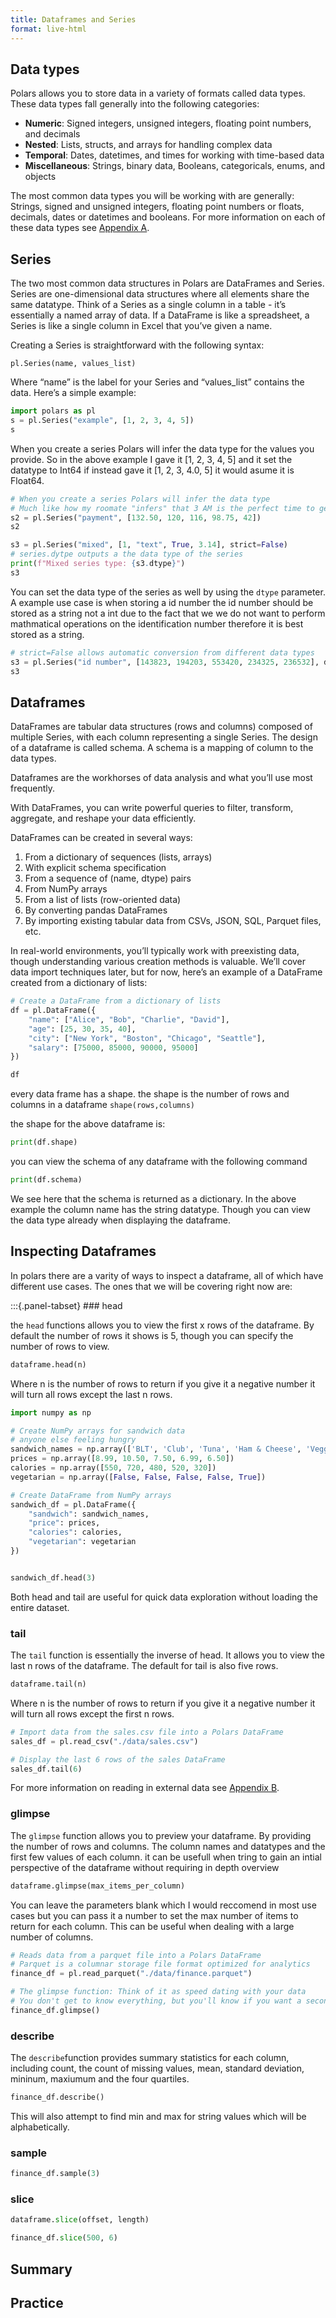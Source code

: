 ```yaml
---
title: Dataframes and Series
format: live-html
---
```


## Data types

Polars allows you to store data in a variety of formats called data types. These data types fall generally into the following categories:

- **Numeric**: Signed integers, unsigned integers, floating point numbers, and decimals
- **Nested**: Lists, structs, and arrays for handling complex data
- **Temporal**: Dates, datetimes, and times for working with time-based data
- **Miscellaneous**: Strings, binary data, Booleans, categoricals, enums, and objects

The most common data types you will be working with are generally: Strings, signed and unsigned integers, floating point numbers or floats, decimals, dates or datetimes and booleans. For more information on each of these data types see [Appendix A](appendix1.qmd).

## Series

The two most common data structures in Polars are DataFrames and Series. Series are one-dimensional data structures where all elements share the same datatype. Think of a Series as a single column in a table - it's essentially a named array of data. If a DataFrame is like a spreadsheet, a Series is like a single column in Excel that you've given a name.

Creating a Series is straightforward with the following syntax:

`pl.Series(name, values_list)`

Where "name" is the label for your Series and "values_list" contains the data. Here's a simple example:
```python
import polars as pl
s = pl.Series("example", [1, 2, 3, 4, 5])
s
```

When you create a series Polars will infer the data type for the values you provide. So in the above example I gave it [1, 2, 3, 4, 5] and it set the datatype to Int64 if instead gave it [1, 2, 3, 4.0, 5] it would asume it is Float64.


```python
# When you create a series Polars will infer the data type
# Much like how my roomate "infers" that 3 AM is the perfect time to get a snack
s2 = pl.Series("payment", [132.50, 120, 116, 98.75, 42])
s2
```

```python
s3 = pl.Series("mixed", [1, "text", True, 3.14], strict=False)
# series.dytpe outputs a the data type of the series
print(f"Mixed series type: {s3.dtype}")
s3
```

You can set the data type of the series as well by using the `dtype` parameter. A example use case is when storing a id number the id number should be stored as a string not a int due to the fact that we we do not want to perform mathmatical operations on the identification number therefore it is best stored as a string.


```python
# strict=False allows automatic conversion from different data types
s3 = pl.Series("id number", [143823, 194203, 553420, 234325, 236532], dtype=pl.Utf8, strict=False)
s3
```

## Dataframes

DataFrames are tabular data structures (rows and columns) composed of multiple Series, with each column representing a single Series. The design of a dataframe is called schema. A schema is a mapping of column to the data types. 

Dataframes are the workhorses of data analysis and what you’ll use most frequently.

With DataFrames, you can write powerful queries to filter, transform, aggregate, and reshape your data efficiently.

DataFrames can be created in several ways:

1. From a dictionary of sequences (lists, arrays)
2. With explicit schema specification 
3. From a sequence of (name, dtype) pairs
4. From NumPy arrays
5. From a list of lists (row-oriented data)
6. By converting pandas DataFrames
7. By importing existing tabular data from CSVs, JSON, SQL, Parquet files, etc.

In real-world environments, you’ll typically work with preexisting data, though understanding various creation methods is valuable. We’ll cover data import techniques later, but for now, here’s an example of a DataFrame created from a dictionary of lists:
```python
# Create a DataFrame from a dictionary of lists
df = pl.DataFrame({
    "name": ["Alice", "Bob", "Charlie", "David"],
    "age": [25, 30, 35, 40],
    "city": ["New York", "Boston", "Chicago", "Seattle"],
    "salary": [75000, 85000, 90000, 95000]
})

df
```

every data frame has a shape. the shape is the number of rows and columns in a dataframe 
`shape(rows,columns)`

the shape for the above dataframe is:

```python
print(df.shape)
```

you can view the schema of any dataframe with the following command 

```python
print(df.schema)
```

We see here that the schema is returned as a dictionary. In the above example the column name has the string datatype. Though you can view the data type already when displaying the dataframe.

## Inspecting Dataframes 

In polars there are a varity of ways to inspect a dataframe, all of which have different use cases. The ones that we will be covering right now are:


:::{.panel-tabset}
### head 

the `head` functions allows you to view the first x rows of the dataframe. By default the number of rows it shows is 5, though you can specify the number of rows to view.

```python
dataframe.head(n)
```
Where n is the number of rows to return if you give it a negative number it will turn all rows except the last n rows.

```python
import numpy as np

# Create NumPy arrays for sandwich data
# anyone else feeling hungry
sandwich_names = np.array(['BLT', 'Club', 'Tuna', 'Ham & Cheese', 'Veggie'])
prices = np.array([8.99, 10.50, 7.50, 6.99, 6.50])
calories = np.array([550, 720, 480, 520, 320])
vegetarian = np.array([False, False, False, False, True])

# Create DataFrame from NumPy arrays
sandwich_df = pl.DataFrame({
    "sandwich": sandwich_names,
    "price": prices,
    "calories": calories,
    "vegetarian": vegetarian
})


sandwich_df.head(3)
```

::: {.callout-tip}
Both head and tail are useful for quick data exploration without loading the entire dataset.
:::

### tail

The `tail` function is essentially the inverse of head. It allows you to view the last n rows of the dataframe. The default for tail is also five rows.

```python
dataframe.tail(n)
```
Where n is the number of rows to return if you give it a negative number it will turn all rows except the first n rows.


```python
# Import data from the sales.csv file into a Polars DataFrame
sales_df = pl.read_csv("./data/sales.csv")

# Display the last 6 rows of the sales DataFrame
sales_df.tail(6)
```

::: {.callout-note}
For more information on reading in external data see [Appendix B](appendix2.qmd#sec-appendix-b).
:::

### glimpse

The `glimpse` function allows you to preview your dataframe. By providing the number of rows and columns. The column names and datatypes and the first few values of each column. it can be usefull when tring to gain an intial perspective of the dataframe without requiring in depth overview

```python
dataframe.glimpse(max_items_per_column)
```
You can leave the parameters blank which I would reccomend in most use cases but you can pass it a number to set the max number of items to return for each column. This can be useful when dealing with a large number of columns.

```python
# Reads data from a parquet file into a Polars DataFrame
# Parquet is a columnar storage file format optimized for analytics
finance_df = pl.read_parquet("./data/finance.parquet")

# The glimpse function: Think of it as speed dating with your data
# You don't get to know everything, but you'll know if you want a second date
finance_df.glimpse()
```


### describe

The `describe`function provides summary statistics for each column, including count, the count of missing values, mean, standard deviation, mininum, maxiumum and the four quartiles.

```python
finance_df.describe()
```


::: {.callout-note}
This will also attempt to find min and max for string values which will be alphabetically.
:::

### sample



```python
finance_df.sample(3)
```

### slice

```python
dataframe.slice(offset, length)
```

```python
finance_df.slice(500, 6)
```


## Summary

## Practice
